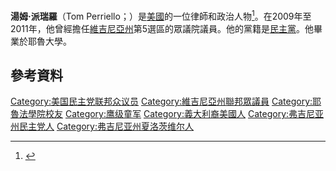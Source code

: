 '''湯姆·派瑞羅'''（Tom Perriello；{{bd|1974年|10月9日}}）是[[美國|美國]]的一位律師和政治人物<ref>{{cite web |url=http://www.state.gov/r/pa/ei/biog/223106.htm |title=Perriello, Thomas |publisher=State.gov |date=2014-02-24 |accessdate=2015-07-28 |archive-date=2015-07-13 |archive-url=https://web.archive.org/web/20150713024716/http://www.state.gov/r/pa/ei/biog/223106.htm |dead-url=no }}</ref>。在2009年至2011年，他曾經擔任[[維吉尼亞州|維吉尼亞州]]第5選區的眾議院議員。他的黨籍是[[民主黨_(美國)|民主黨]]。他畢業於耶魯大學。
== 參考資料 ==
{{reflist}}

{{DEFAULTSORT: Perriello, Tom}}
[[Category:美国民主党联邦众议员|Category:美国民主党联邦众议员]]
[[Category:維吉尼亞州聯邦眾議員|Category:維吉尼亞州聯邦眾議員]]
[[Category:耶魯法學院校友|Category:耶魯法學院校友]]
[[Category:鹰级童军|Category:鹰级童军]]
[[Category:義大利裔美國人|Category:義大利裔美國人]]
[[Category:弗吉尼亚州民主党人|Category:弗吉尼亚州民主党人]]
[[Category:弗吉尼亚州夏洛茨维尔人|Category:弗吉尼亚州夏洛茨维尔人]]